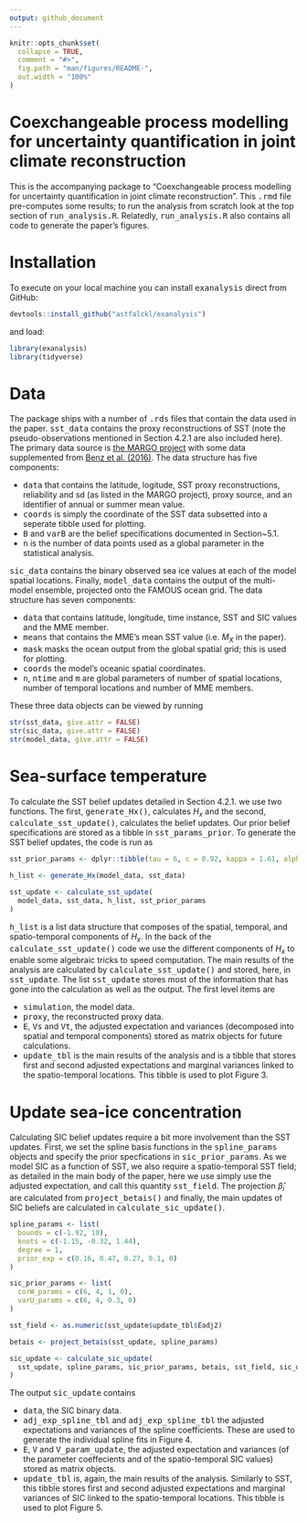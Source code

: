 ```yaml
---
output: github_document
---
```


```r
knitr::opts_chunk$set(
  collapse = TRUE,
  comment = "#>",
  fig.path = "man/figures/README-",
  out.width = "100%"
)
```

# Coexchangeable process modelling for uncertainty quantification in joint climate reconstruction

This is the accompanying package to "Coexchangeable process modelling for uncertainty quantification in joint climate reconstruction". This <tt>.rmd</tt> file pre-computes some results; to run the analysis from scratch look at the top section of <tt>run_analysis.R</tt>. Relatedly, <tt>run_analysis.R</tt> also contains all code to generate the paper's figures.

# Installation

To execute on your local machine you can install <tt>exanalysis</tt> direct from GitHub:

```r
devtools::install_github("astfalckl/exanalysis")
```

and load:

```r
library(exanalysis)
library(tidyverse)
```

# Data

The package ships with a number of <tt>.rds</tt> files that contain the data used in the paper. <tt>sst_data</tt> contains the proxy reconstructions of SST (note the pseudo-observations mentioned in Section 4.2.1 are also included here). The primary data source is [the MARGO project](https://doi.pangaea.de/10.1594/PANGAEA.733406) with some data supplemented from [Benz et al. (2016)](https://www.sciencedirect.com/science/article/pii/S0277379116302062). The data structure has five components:

* <tt>data</tt> that contains the latitude, logitude, SST proxy reconstructions, reliability and sd (as listed in the MARGO project), proxy source, and an identifier of annual or summer mean value.
* <tt>coords</tt> is simply the coordinate of the SST data subsetted into a seperate tibble used for plotting.
* <tt>B</tt> and <tt>varB</tt> are the belief specifications documented in Section~5.1.
* <tt>n</tt> is the number of data points used as a global parameter in the statistical analysis.

<tt>sic_data</tt> contains the binary observed sea ice values at each of the model spatial locations. Finally, <tt>model_data</tt> contains the output of the multi-model ensemble, projected onto the FAMOUS ocean grid. The data structure has seven components:

* <tt>data</tt> that contains latitude, longitude, time instance, SST and SIC values and the MME member.
* <tt>means</tt> that contains the MME's mean SST value (i.e. $M_X$ in the paper).
* <tt>mask</tt> masks the ocean output from the global spatial grid; this is used for plotting.
* <tt>coords</tt> the model's oceanic spatial coordinates.
* <tt>n</tt>, <tt>ntime</tt> and <tt>m</tt> are global parameters of number of spatial locations, number of temporal locations and number of MME members.

These three data objects can be viewed by running
```r
str(sst_data, give.attr = FALSE)
str(sic_data, give.attr = FALSE)
str(model_data, give.attr = FALSE)
```

# Sea-surface temperature

To calculate the SST belief updates detailed in Section 4.2.1. we use two functions.
The first, <tt>generate_Hx()</tt>, calculates $H_x$ and the second, <tt>calculate_sst_update()</tt>, calculates the belief updates. Our prior belief specifications are stored as a tibble in <tt>sst_params_prior</tt>. To generate the SST belief updates, the code is run as

```r
sst_prior_params <- dplyr::tibble(tau = 6, c = 0.92, kappa = 1.61, alpha2 = 1)

h_list <- generate_Hx(model_data, sst_data)

sst_update <- calculate_sst_update(
  model_data, sst_data, h_list, sst_prior_params
)
```

<tt>h_list</tt> is a list data structure that composes of the spatial, temporal, and spatio-temporal components of $H_x$. In the back of the <tt>calculate_sst_update()</tt> code we use the different components of $H_x$ to enable some algebraic tricks to speed computation. The main results of the analysis are calculated by <tt>calculate_sst_update()</tt> and stored, here, in <tt>sst_update</tt>. The list <tt>sst_update</tt> stores most of the information that has gone into the calculation as well as the output. The first level items are

* <tt>simulation</tt>, the model data.
* <tt>proxy</tt>, the reconstructed proxy data.
* <tt>E</tt>, <tt>Vs</tt> and <tt>Vt</tt>, the adjusted expectation and variances (decomposed into spatial and temporal components) stored as matrix objects for future calculations.
* <tt>update_tbl</tt> is the main results of the analysis and is a tibble that stores first and second adjusted expectations and marginal variances linked to the spatio-temporal locations. This tibble is used to plot Figure 3.

# Update sea-ice concentration

Calculating SIC belief updates require a bit more involvement than the SST updates. First, we set the spline basis functions in the <tt>spline_params</tt> objects and specify the prior specfications in <tt>sic_prior_params</tt>. As we model SIC as a function of SST, we also require a spatio-temporal SST field; as detailed in the main body of the paper, here we use simply use the adjusted expectation, and call this quantity <tt>sst_field</tt>. The projection $\hat{\beta}_i$ are calculated from <tt>project_betais()</tt> and finally, the main updates of SIC beliefs are calculated in <tt>calculate_sic_update()</tt>.

```r
spline_params <- list(
  bounds = c(-1.92, 10),
  knots = c(-1.15, -0.32, 1.44),
  degree = 1,
  prior_exp = c(0.16, 0.47, 0.27, 0.1, 0)
)

sic_prior_params <- list(
  corW_params = c(6, 4, 1, 0),
  varU_params = c(6, 4, 0.3, 0)
)

sst_field <- as.numeric(sst_update$update_tbl$Eadj2)

betais <- project_betais(sst_update, spline_params)

sic_update <- calculate_sic_update(
  sst_update, spline_params, sic_prior_params, betais, sst_field, sic_data
)
```

The output <tt>sic_update</tt> contains

* <tt>data</tt>, the SIC binary data.
* <tt>adj_exp_spline_tbl</tt> and <tt>adj_exp_spline_tbl</tt> the adjusted expectations and variances of the spline coefficients. These are used to generate the individual spline fits in Figure 4.
* <tt>E</tt>, <tt>V</tt> and <tt>V_param_update</tt>, the adjusted expectation and variances (of the parameter coeffecients and of the spatio-temporal SIC values) stored as matrix objects.
* <tt>update_tbl</tt> is, again, the main results of the analysis. Similarly to SST, this tibble stores first and second adjusted expectations and marginal variances of SIC linked to the spatio-temporal locations. This tibble is used to plot Figure 5.

















